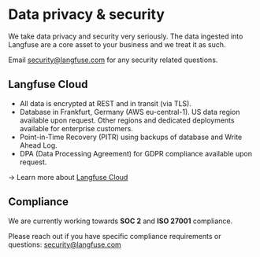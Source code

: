 # Data privacy & security

We take data privacy and security very seriously. The data ingested into Langfuse are a core asset to your business and we treat it as such.

Email security@langfuse.com for any security related questions.

## Langfuse Cloud

- All data is encrypted at REST and in transit (via TLS).
- Database in Frankfurt, Germany (AWS eu-central-1). US data region available upon request. Other regions and dedicated deployments available for enterprise customers.
- Point-in-Time Recovery (PITR) using backups of database and Write Ahead Log.
- DPA (Data Processing Agreement) for GDPR compliance available upon request.

→ Learn more about [Langfuse Cloud](/docs/deployment/cloud)

## Compliance

We are currently working towards **SOC 2** and **ISO 27001** compliance.

Please reach out if you have specific compliance requirements or questions: security@langfuse.com
